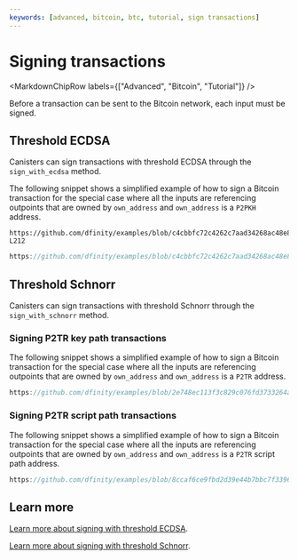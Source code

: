 ```yaml
---
keywords: [advanced, bitcoin, btc, tutorial, sign transactions]
---
```



# Signing transactions

<MarkdownChipRow labels={["Advanced", "Bitcoin", "Tutorial"]} />

Before a transaction can be sent to the Bitcoin network, each input must be signed.

## Threshold ECDSA

Canisters can sign transactions with threshold ECDSA through the
`sign_with_ecdsa` method.

The following snippet shows a simplified example of how to sign a Bitcoin transaction for the special case where all the inputs are referencing outpoints that are owned by `own_address` and `own_address` is a `P2PKH` address.

<Tabs groupId="languages">
<TabItem value="motoko" label="Motoko" default>

```motoko no-repl reference
https://github.com/dfinity/examples/blob/c4cbbfc72c4262c7aad34268ac48e85f3851b40b/motoko/basic_bitcoin/src/basic_bitcoin/src/BitcoinWallet.mo#L161-L212
```

</TabItem>
<TabItem value="rust" label="Rust">

```rust reference
https://github.com/dfinity/examples/blob/c4cbbfc72c4262c7aad34268ac48e85f3851b40b/rust/basic_bitcoin/src/basic_bitcoin/src/bitcoin_wallet/p2pkh.rs#L165-L217
```

</TabItem>
</Tabs>

## Threshold Schnorr

Canisters can sign transactions with threshold Schnorr through the
`sign_with_schnorr` method.

### Signing P2TR key path transactions

The following snippet shows a simplified example of how to sign a Bitcoin
transaction for the special case where all the inputs are referencing outpoints
that are owned by `own_address` and `own_address` is a `P2TR` address.

<Tabs groupId="languages">
<TabItem value="rust" label="Rust" default>

```rust reference
https://github.com/dfinity/examples/blob/2e748ec113f3c829c076fd3733264aa0ab9e5b6b/motoko/basic_bitcoin/src/basic_bitcoin/src/P2tr.mo#L152-L185
```

</TabItem>
</Tabs>

### Signing P2TR script path transactions

The following snippet shows a simplified example of how to sign a Bitcoin
transaction for the special case where all the inputs are referencing outpoints
that are owned by `own_address` and `own_address` is a `P2TR` script path
address.

<Tabs groupId="languages">
<TabItem value="rust" label="Rust" default>

```rust reference
https://github.com/dfinity/examples/blob/8ccaf6ce9fbd2d39e44b7bbc7f339606e1ac1233/rust/basic_bitcoin/src/basic_bitcoin/src/bitcoin_wallet/p2tr.rs#L357-L411
```

</TabItem>
</Tabs>

## Learn more

[Learn more about signing with threshold ECDSA](/docs/building-apps/network-features/signatures/t-ecdsa).

[Learn more about signing with threshold Schnorr](/docs/building-apps/network-features/signatures/t-schnorr).
